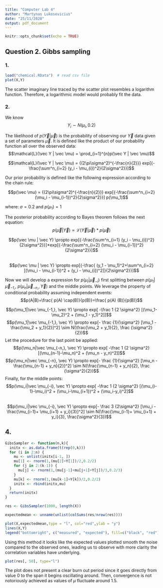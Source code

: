 ```yaml
---
title: "Computer Lab 4"
author: "Martynas Lukosevicius"
date: "25/11/2020"
output: pdf_document
---
```


```r
knitr::opts_chunk$set(echo = TRUE)
```

## Question 2. Gibbs sampling

### 1.
```r
load("chemical.RData")  # read csv file 
plot(X,Y)
```

The scatter imaginary line traced by the scatter plot resembles a logarithm function. Therefore, a logarithmic model would probably fit the data.  


### 2.

We know $$Y_i \sim N(\mu_i,0.2)$$


The likelihood of $p(\vec Y | \vec \mu)$ is the probability of observing our $\vec Y$ data given a set of parameters  $\vec \mu$. It is defined like the product of our probability function all over the observed data: 
$$\mathcal{L}(\vec Y | \vec \mu) = \prod_{i=1}^{n}p(\vec Y | \vec \mu)$$

$$\mathcal{L}(\vec Y | \vec \mu) = {(2\pi\sigma^2)^{-\frac{n}{2}}} exp[{-\frac{\sum^n_{i=2} (y_i - \mu_{i})^2}{2\sigma^2}}]$$


Our prior probability is defined like the following expression according to the chain rule:

$$p(\vec \mu) = {(2\pi\sigma^2)^{-\frac{n}{2}}} exp[{-\frac{\sum^n_{i=2} (\mu_i - \mu_{i-1})^2}{2\sigma^2}}] p(\mu_1)$$

where: $\sigma = 0.2$ and $p(\mu_1) = 1$



The posterior probability according to Bayes theorem follows the next equation: 
$$p(\vec \mu | \vec Y)\propto \mathcal{L}(\vec Y | \vec \mu)*p(\vec \mu)$$


$$p(\vec \mu | \vec Y) \propto exp[{-\frac{\sum^n_{i=1} (y_i - \mu_{i})^2}{2\sigma^2}}]*exp[{-\frac{\sum^n_{i=2} (\mu_i - \mu_{i-1})^2}{2\sigma^2}}]$$  
$$p(\vec \mu | \vec Y) \propto exp[{-\frac{ (y_1 - \mu_1)^2+\sum^n_{i=2} [(\mu_i - \mu_{i-1})^2 + (y_i - \mu_{i})^2]}{2\sigma^2}}]$$


Now we will develop a expression for  $p(\mu_i|\vec \mu_{-i})$ first splitting between $p(\mu_1|\vec \mu_{-1,}$, $p(\mu_n|\vec \mu_{-n,}, \vec Y)$ and the middle points. We leverage the property of conditional probability assuming independent events: $$p(A|B)=\frac{ p(A) \cap(B)}{p(B)}=\frac{ p(A) (B)}{p(B)}$$


$$p(\mu_1|\vec \mu_{-1,}, \vec Y) \propto exp[ -\frac 1 {2 \sigma^2} [(\mu_1-\mu_2)^2 + (\mu_1 - y_1)^2]]$$ 
$$p(\mu_1|\vec \mu_{-1,}, \vec Y) \propto exp[- \frac {1}{\sigma^2}  [\mu_1 - \frac{\mu_2 + y_1}{2}]^2] \sim N(\frac{\mu_2 + y_1}{2}, \frac {\sigma^2}{2})$$
Let the procedure for the last point be applied:
$$p(\mu_n|\vec \mu_{-n,}, \vec Y) \propto exp[ -\frac 1 {2 \sigma^2} [(\mu_{n-1}-\mu_n)^2 + (\mu_n - y_n)^2]]$$
$$p(\mu_n|\vec \mu_{-n}, \vec Y) \propto exp[- \frac {1}{\sigma^2} [\mu_n - \frac{\mu_{n-1} + y_n}{2}]^2] \sim N(\frac{\mu_{n-1} + y_n}{2}, \frac {\sigma^2}{2})$$
Finally, for the middle points:
$$p(\mu_i|\vec \mu_{-i}, \vec Y) \propto exp[ -\frac 1 {2 \sigma^2} [(\mu_{i-1}-\mu_i)^2 + (\mu_i-\mu_{i+1})^2 + (\mu_i-y_i)^2]$$  
$$p(\mu_i|\vec \mu_{-i}, \vec Y) \propto exp[- \frac 3 {2\sigma^2} [\mu_i - \frac{\mu_{i-1}+ \mu_{i+1} + y_i}{3}]^2] \sim N(\frac{\mu_{i-1}+ \mu_{i+1} + y_i}{3}, \frac{\sigma^2}{3})$$

## 4.


```r
GibsSampler <- function(n,k){
  initx <- as.data.frame(t(rep(0,k)))
  for (i in 2:n) {
    mu <- unlist(initx[i-1, ])
    mu[1] <- rnorm(1,(mu[2]+Y[1])/2,0.2/2)
    for (j in 2:(k-1)) {
      mu[j] <- rnorm(1,(mu[j-1]+mu[j+1]+Y[j])/3,0.2/3)
    }
    mu[k] <- rnorm(1,(mu[k-1]+Y[k])/2,0.2/2)
    initx <- rbind(initx,mu)
  }
  return(initx)
}
```

```r
res <- GibsSampler(1000, length(X))

expectedmean <- unname(unlist(colSums(res/nrow(res))))
```

```r
plot(X,expectedmean,type = "l", col="red",ylab = "y")
lines(X,Y)
legend("bottomright", c("measured", "expected"), fill=c("black", "red"))
```
Using this method it looks like the expected values plotted smooth the noise compared to the observed ones, leading us to observe with more clarity the correlation variables have underlying. 

```r
plot(res[, 50], type="l")
```


The plot does not present a clear burn out period since it goes directly from value 0 to the span it begins oscillating around. Then, convergence is not notoriously achieved as values of $\mu$ fluctuate around 1.5.    